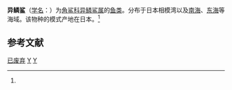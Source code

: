 {{Speciesbox 
| taxon = Scymnodon squamulasus
| binomial_authority = ([[阿尔伯特·甘瑟|Günther]], 1877)<ref name='id5213'>{{cite web| url =http://www.bioinfo.cn/db05/BjdwSpecies.php?action=view&id=5213| title =异鳞鲨| work =《中国动物物种编目数据库》| publisher =中国科学院微生物研究所| author =中国科学院动物研究所| accessdate =2009-04-11| deadurl =yes| archiveurl =https://web.archive.org/web/20160305022234/http://www.bioinfo.cn/db05/BjdwSpecies.php?action=view&id=5213| archivedate =2016-03-05}}</ref>
}}

'''异鳞鲨'''（[[学名|学名]]：{{lang|la|''Scymnodon squamulasus''}}）为[[角鲨科|角鲨科]][[异鳞鲨属|异鳞鲨属]]的[[鱼类|鱼类]]。分布于日本相模湾以及[[南海|南海]]、[[东海|东海]]等海域。该物种的模式产地在日本。<ref name='id5213'/>

== 参考文献 ==
{{reflist}}

{{taxonbar}}
[[Category:_1877年描述的鱼类|已废弃]]
[[Category:异鳞鲨属|Y]]
[[Category:已弃用物种|Y]]